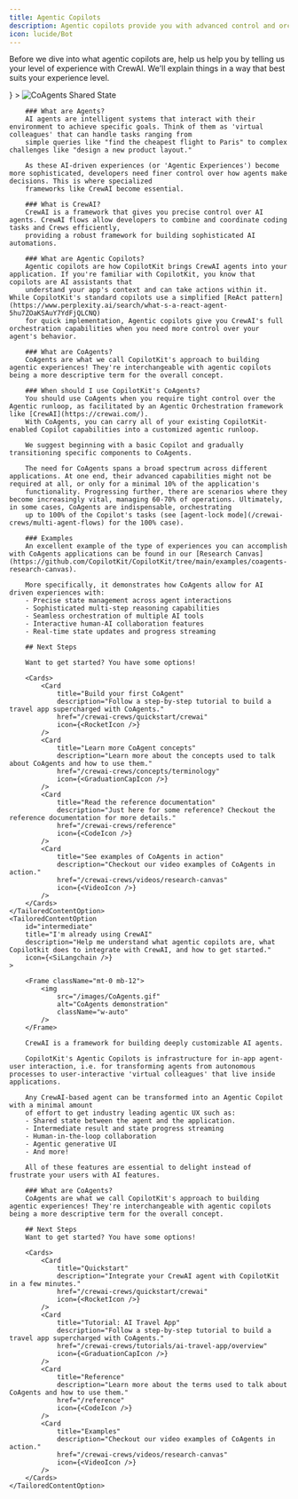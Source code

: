 ```yaml
---
title: Agentic Copilots
description: Agentic copilots provide you with advanced control and orchestration over your agents.
icon: lucide/Bot
---
```



Before we dive into what agentic copilots are, help us help you by telling us your level of experience with CrewAI. We'll explain things in a way that best suits your experience level.

<TailoredContent id="experience" defaultOptionIndex={0}>
    <TailoredContentOption 
        id="new"
        title="I'm new to CrewAI" 
        description="Help me understand what agentic copilots are, where CrewAI fits in, and how to get started." 
        icon={<img src="/images/copilotkit-logo.svg" width={7} height={7} />}
    >
        <Frame>
            <img src="/images/coagents/SharedStateCoAgents.gif" alt="CoAgents Shared State" className="mt-0 mb-12"/>
        </Frame>

        ### What are Agents?
        AI agents are intelligent systems that interact with their environment to achieve specific goals. Think of them as 'virtual colleagues' that can handle tasks ranging from 
        simple queries like "find the cheapest flight to Paris" to complex challenges like "design a new product layout."

        As these AI-driven experiences (or 'Agentic Experiences') become more sophisticated, developers need finer control over how agents make decisions. This is where specialized 
        frameworks like CrewAI become essential.

        ### What is CrewAI?
        CrewAI is a framework that gives you precise control over AI agents. CrewAI flows allow developers to combine and coordinate coding tasks and Crews efficiently,
        providing a robust framework for building sophisticated AI automations.

        ### What are Agentic Copilots?
        Agentic copilots are how CopilotKit brings CrewAI agents into your application. If you're familiar with CopilotKit, you know that copilots are AI assistants that 
        understand your app's context and can take actions within it. While CopilotKit's standard copilots use a simplified [ReAct pattern](https://www.perplexity.ai/search/what-s-a-react-agent-5hu7ZOaKSAuY7YdFjQLCNQ) 
        for quick implementation, Agentic copilots give you CrewAI's full orchestration capabilities when you need more control over your agent's behavior.

        ### What are CoAgents?
        CoAgents are what we call CopilotKit's approach to building agentic experiences! They're interchangeable with agentic copilots being a more descriptive term for the overall concept.

        ### When should I use CopilotKit's CoAgents?
        You should use CoAgents when you require tight control over the Agentic runloop, as facilitated by an Agentic Orchestration framework like [CrewAI](https://crewai.com/).
        With CoAgents, you can carry all of your existing CopilotKit-enabled Copilot capabilities into a customized agentic runloop.

        We suggest beginning with a basic Copilot and gradually transitioning specific components to CoAgents.
        
        The need for CoAgents spans a broad spectrum across different applications. At one end, their advanced capabilities might not be required at all, or only for a minimal 10% of the application's 
        functionality. Progressing further, there are scenarios where they become increasingly vital, managing 60-70% of operations. Ultimately, in some cases, CoAgents are indispensable, orchestrating
        up to 100% of the Copilot's tasks (see [agent-lock mode](/crewai-crews/multi-agent-flows) for the 100% case).

        ### Examples
        An excellent example of the type of experiences you can accomplish with CoAgents applications can be found in our [Research Canvas](https://github.com/CopilotKit/CopilotKit/tree/main/examples/coagents-research-canvas).
        
        More specifically, it demonstrates how CoAgents allow for AI driven experiences with:
        - Precise state management across agent interactions
        - Sophisticated multi-step reasoning capabilities
        - Seamless orchestration of multiple AI tools
        - Interactive human-AI collaboration features
        - Real-time state updates and progress streaming

        ## Next Steps

        Want to get started? You have some options!

        <Cards>
            <Card
                title="Build your first CoAgent"
                description="Follow a step-by-step tutorial to build a travel app supercharged with CoAgents."
                href="/crewai-crews/quickstart/crewai"
                icon={<RocketIcon />}
            />
            <Card
                title="Learn more CoAgent concepts"
                description="Learn more about the concepts used to talk about CoAgents and how to use them."
                href="/crewai-crews/concepts/terminology"
                icon={<GraduationCapIcon />}
            />
            <Card
                title="Read the reference documentation"
                description="Just here for some reference? Checkout the reference documentation for more details."
                href="/crewai-crews/reference"
                icon={<CodeIcon />}
            />
            <Card
                title="See examples of CoAgents in action"
                description="Checkout our video examples of CoAgents in action."
                href="/crewai-crews/videos/research-canvas"
                icon={<VideoIcon />}
            />
        </Cards>
    </TailoredContentOption>
    <TailoredContentOption 
        id="intermediate"
        title="I'm already using CrewAI" 
        description="Help me understand what agentic copilots are, what Copilotkit does to integrate with CrewAI, and how to get started." 
        icon={<SiLangchain />}
    >

        <Frame className="mt-0 mb-12">
            <img
                src="/images/CoAgents.gif"
                alt="CoAgents demonstration"
                className="w-auto"
            />
        </Frame>

        CrewAI is a framework for building deeply customizable AI agents.

        CopilotKit's Agentic Copilots is infrastructure for in-app agent-user interaction, i.e. for transforming agents from autonomous processes to user-interactive 'virtual colleagues' that live inside applications.

        Any CrewAI-based agent can be transformed into an Agentic Copilot with a minimal amount
        of effort to get industry leading agentic UX such as:
        - Shared state between the agent and the application.
        - Intermediate result and state progress streaming
        - Human-in-the-loop collaboration
        - Agentic generative UI
        - And more!

        All of these features are essential to delight instead of frustrate your users with AI features.

        ### What are CoAgents?
        CoAgents are what we call CopilotKit's approach to building agentic experiences! They're interchangeable with agentic copilots being a more descriptive term for the overall concept.

        ## Next Steps
        Want to get started? You have some options!

        <Cards>
            <Card
                title="Quickstart"
                description="Integrate your CrewAI agent with CopilotKit in a few minutes."
                href="/crewai-crews/quickstart/crewai"
                icon={<RocketIcon />}
            />
            <Card
                title="Tutorial: AI Travel App"
                description="Follow a step-by-step tutorial to build a travel app supercharged with CoAgents."
                href="/crewai-crews/tutorials/ai-travel-app/overview"
                icon={<GraduationCapIcon />}
            />
            <Card
                title="Reference"
                description="Learn more about the terms used to talk about CoAgents and how to use them."
                href="/reference"
                icon={<CodeIcon />}
            />
            <Card
                title="Examples"
                description="Checkout our video examples of CoAgents in action."
                href="/crewai-crews/videos/research-canvas"
                icon={<VideoIcon />}
            />
        </Cards>
    </TailoredContentOption>
</TailoredContent>

